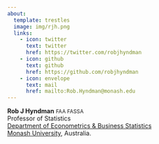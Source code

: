 ```yaml
---
about:
  template: trestles
  image: img/rjh.png
  links:
    - icon: twitter
      text: twitter
      href: https://twitter.com/robjhyndman
    - icon: github
      text: github
      href: https://github.com/robjhyndman
    - icon: envelope
      text: mail
      href: mailto:Rob.Hyndman@monash.edu
---
```


<div class="about-link-text">
**Rob&nbsp;J&nbsp;Hyndman** <span style="font-size: 85%;">FAA FASSA</span><br>
Professor of Statistics<br>
[Department of Econometrics & Business Statistics](http://business.monash.edu/econometrics-and-business-statistics)<br>
[Monash University](https://monash.edu), Australia.
</div>
